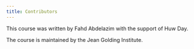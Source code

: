 ```yaml
---
title: Contributors
---
```


This course was written by Fahd Abdelazim with the support of Huw Day.

The course is maintained by the Jean Golding Institute.

